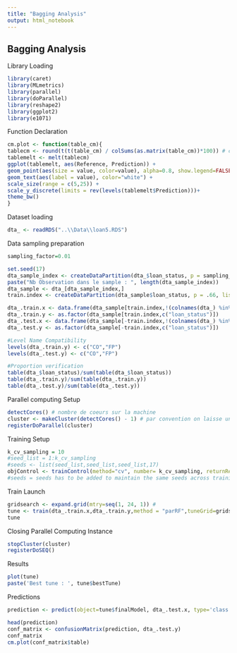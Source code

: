 ```yaml
---
title: "Bagging Analysis"
output: html_notebook
---
```


Bagging Analysis
----------------

Library Loading
```r
library(caret)
library(MLmetrics)
library(parallel)
library(doParallel)
library(reshape2)
library(ggplot2)
library(e1071)
```

Function Declaration
```r
cm.plot <- function(table_cm){
tablecm <- round(t(t(table_cm) / colSums(as.matrix(table_cm))*100)) # crée les pourcentages
tablemelt <- melt(tablecm)
ggplot(tablemelt, aes(Reference, Prediction)) +
geom_point(aes(size = value, color=value), alpha=0.8, show.legend=FALSE) +
geom_text(aes(label = value), color="white") +
scale_size(range = c(5,25)) +
scale_y_discrete(limits = rev(levels(tablemelt$Prediction)))+
theme_bw()
}
```

Dataset loading
```r
dta_ <- readRDS("..\\Data\\loan5.RDS")
```

Data sampling preparation
```r
sampling_factor=0.01

set.seed(17)
dta_sample_index <- createDataPartition(dta_$loan_status, p = sampling_factor, list = FALSE, times = 1)
paste("Nb Observation dans le sample : ", length(dta_sample_index))
dta_sample <- dta_[dta_sample_index,]
train.index <- createDataPartition(dta_sample$loan_status, p = .66, list = FALSE, times = 1)

dta_.train.x <- data.frame(dta_sample[train.index,!(colnames(dta_) %in% c("loan_status"))])
dta_.train.y <- as.factor(dta_sample[train.index,c("loan_status")])
dta_.test.x <- data.frame(dta_sample[-train.index,!(colnames(dta_) %in% c("loan_status"))])
dta_.test.y <- as.factor(dta_sample[-train.index,c("loan_status")])

#Level Name Compatibility
levels(dta_.train.y) <- c("CO","FP")
levels(dta_.test.y) <- c("CO","FP")

#Proportion verification
table(dta_$loan_status)/sum(table(dta_$loan_status))
table(dta_.train.y)/sum(table(dta_.train.y))
table(dta_.test.y)/sum(table(dta_.test.y))
```


Parallel computing Setup
```r
detectCores() # nombre de coeurs sur la machine
cluster <- makeCluster(detectCores() - 1) # par convention on laisse un coeur pour l'OS
registerDoParallel(cluster)
```

Training Setup
```r
k_cv_sampling = 10
#seed_list = 1:k_cv_sampling
#seeds <- list(seed_list,seed_list,seed_list,17)
objControl <- trainControl(method="cv", number= k_cv_sampling, returnResamp='none', summaryFunction = prSummary, classProbs = TRUE, allowParallel = TRUE)
#seeds = seeds has to be added to maintain the same seeds across trainings
```

Train Launch
```r
gridsearch <- expand.grid(mtry=seq(1, 24, 1)) #
tune <- train(dta_.train.x,dta_.train.y,method = "parRF",tuneGrid=gridsearch, trControl=objControl,metric='F')
tune
```

Closing Parallel Computing Instance
```r
stopCluster(cluster)
registerDoSEQ()
```

Results
```r
plot(tune)
paste('Best tune : ', tune$bestTune)
```

Predictions
```r
prediction <- predict(object=tune$finalModel, dta_.test.x, type='class')

head(prediction)
conf_matrix <- confusionMatrix(prediction, dta_.test.y)
conf_matrix
cm.plot(conf_matrix$table)
```




